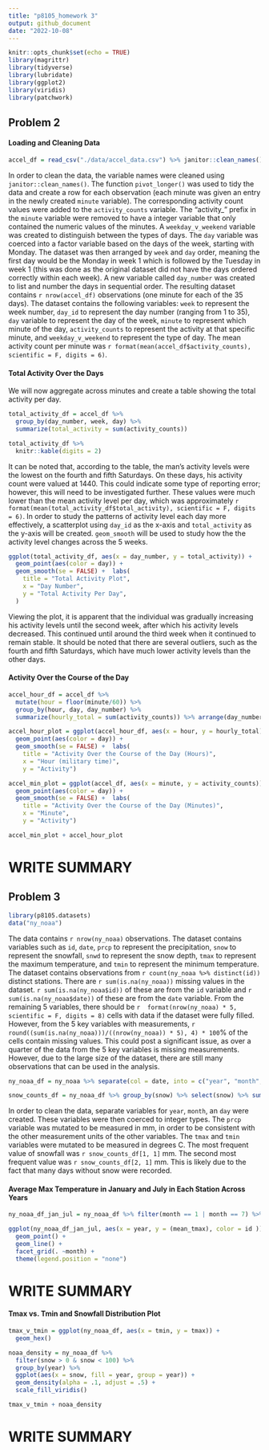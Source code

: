 ```yaml
---
title: "p8105_homework 3"
output: github_document
date: "2022-10-08"
---
```


```r
knitr::opts_chunk$set(echo = TRUE)
library(magrittr)
library(tidyverse)
library(lubridate)
library(ggplot2)
library(viridis)
library(patchwork)
```

## Problem 2

#### Loading and Cleaning Data
```r
accel_df = read_csv("./data/accel_data.csv") %>% janitor::clean_names() %>% pivot_longer(-c(week, day_id, day), names_to = "minute", values_to = "activity_counts") %>% mutate(minute = as.integer(gsub('[activity_]', '', minute))) %>% mutate(weekday_v_weekend = ifelse(day == "Saturday" | day == "Sunday", "Weekend", "Weekday")) %>% mutate(day = factor(day, levels = c("Monday", "Tuesday", "Wednesday", "Thursday", "Friday", "Saturday", "Sunday")), weekday_v_weekend = as.factor(weekday_v_weekend)) %>% arrange(week, day) %>% group_by(week, day) %>% mutate(day_number = cur_group_id())
```

In order to clean the data, the variable names were cleaned using `janitor::clean_names()`. The function `pivot_longer()` was used to tidy the data and create a row for each observation (each minute was given an entry in the newly created `minute` variable). The corresponding activity count values were added to the `activity_counts` variable. The "activity_" prefix in the `minute` variable were removed to have a integer variable that only contained the numeric values of the minutes. A `weekday_v_weekend` variable was created to distinguish between the types of days. The `day` variable was coerced into a factor variable based on the days of the week, starting with Monday. The dataset was then arranged by `week` and `day` order, meaning the first day would be the Monday in week 1 which is followed by the Tuesday in week 1 (this was done as the original dataset did not have the days ordered correctly within each week). A new variable called `day_number` was created to list and number the days in sequential order. The resulting dataset contains `r nrow(accel_df)` observations (one minute for each of the 35 days). The dataset contains the following variables: `week` to represent the week number, `day_id` to represent the day number (ranging from 1 to 35), `day` variable to represent the day of the week, `minute` to represent which minute of the day, `activity_counts` to represent the activity at that specific minute, and `weekday_v_weekend` to represent the type of day. The mean activity count per minute was `r format(mean(accel_df$activity_counts), scientific = F, digits = 6)`. 

#### Total Activity Over the Days
We will now aggregate across minutes and create a table showing the total activity per day.
```r
total_activity_df = accel_df %>%
  group_by(day_number, week, day) %>%
  summarize(total_activity = sum(activity_counts))

total_activity_df %>%
  knitr::kable(digits = 2)
```

It can be noted that, according to the table, the man's activity levels were the lowest on the fourth and fifth Saturdays. On these days, his activity count were valued at 1440. This could indicate some type of reporting error; however, this will need to be investigated further. These values were much lower than the mean activity level per day, which was approximately `r format(mean(total_activity_df$total_activity), scientific = F, digits = 6)`. In order to study the patterns of activity level each day more effectively, a scatterplot using `day_id` as the x-axis and `total_activity` as the y-axis will be created. `geom_smooth` will be used to study how the the activity level changes across the 5 weeks.

```r
ggplot(total_activity_df, aes(x = day_number, y = total_activity)) + 
  geom_point(aes(color = day)) +
  geom_smooth(se = FALSE) +  labs(
    title = "Total Activity Plot",
    x = "Day Number",
    y = "Total Activity Per Day",
  )
```
Viewing the plot, it is apparent that the individual was gradually increasing his activity levels until the second week, after which his activity levels decreased. This continued until around the third week when it continued to remain stable. It should be noted that there are several outliers, such as the fourth and fifth Saturdays, which have much lower activity levels than the other days. 

#### Activity Over the Course of the Day
```r
accel_hour_df = accel_df %>% 
  mutate(hour = floor(minute/60)) %>% 
  group_by(hour, day, day_number) %>% 
  summarize(hourly_total = sum(activity_counts)) %>% arrange(day_number)

accel_hour_plot = ggplot(accel_hour_df, aes(x = hour, y = hourly_total)) + 
  geom_point(aes(color = day)) +
  geom_smooth(se = FALSE) +  labs(
    title = "Activity Over the Course of the Day (Hours)",
    x = "Hour (military time)",
    y = "Activity")

accel_min_plot = ggplot(accel_df, aes(x = minute, y = activity_counts)) + 
  geom_point(aes(color = day)) +
  geom_smooth(se = FALSE) +  labs(
    title = "Activity Over the Course of the Day (Minutes)",
    x = "Minute",
    y = "Activity")

accel_min_plot + accel_hour_plot
```

# WRITE SUMMARY

## Problem 3

```r
library(p8105.datasets)
data("ny_noaa")
```
The data contains `r nrow(ny_noaa)` observations. The dataset contains variables such as `id`, `date`, `prcp` to represent the precipitation, `snow` to represent the snowfall, `snwd` to represent the snow depth, `tmax` to represent the maximum temperature, and `tmin` to represent the minimum temperature. The dataset contains observations from `r count(ny_noaa %>% distinct(id))` distinct stations. There are `r sum(is.na(ny_noaa))` missing values in the dataset. `r sum(is.na(ny_noaa$id))` of these are from the `id` variable and `r sum(is.na(ny_noaa$date))` of these are from the `date` variable. From the remaining 5 variables, there should be `r  format(nrow(ny_noaa) * 5, scientific = F, digits = 8)` cells with data if the dataset were fully filled. However, from the 5 key variables with measurements, `r round((sum(is.na(ny_noaa)))/((nrow(ny_noaa)) * 5), 4) * 100`% of the cells contain missing values. This could post a significant issue, as over a quarter of the data from the 5 key variables is missing measurements. However, due to the large size of the dataset, there are still many observations that can be used in the analysis.

```r
ny_noaa_df = ny_noaa %>% separate(col = date, into = c("year", "month", "day")) %>% mutate(year = as.integer(year), month = as.integer(month), day = as.integer(day)) %>% mutate(prcp = prcp/10, tmax = as.numeric(tmax)/10, tmin = as.numeric(tmin)/10)

snow_counts_df = ny_noaa_df %>% group_by(snow) %>% select(snow) %>% summarize(count = n()) %>% arrange(-count)
```
In order to clean the data, separate variables for `year`, `month`, an `day` were created. These variables were then coerced to integer types. The `prcp` variable was mutated to be measured in mm, in order to be consistent with the other measurement units of the other variables. The `tmax` and `tmin` variables were mutated to be measured in degrees C. The most frequent value of snowfall was `r snow_counts_df[1, 1]` mm. The second most frequent value was `r snow_counts_df[2, 1]` mm. This is likely due to the fact that many days without snow were recorded. 

#### Average Max Temperature in January and July in Each Station Across Years
```r
ny_noaa_df_jan_jul = ny_noaa_df %>% filter(month == 1 | month == 7) %>% group_by(id, month, year) %>% drop_na(tmax) %>% summarize(mean_tmax = mean(tmax, na.rm = FALSE))

ggplot(ny_noaa_df_jan_jul, aes(x = year, y = (mean_tmax), color = id )) + 
  geom_point() +
  geom_line() + 
  facet_grid(. ~month) +   
  theme(legend.position = "none")
```
# WRITE SUMMARY



#### Tmax vs. Tmin and Snowfall Distribution Plot
```r
tmax_v_tmin = ggplot(ny_noaa_df, aes(x = tmin, y = tmax)) + 
  geom_hex()

noaa_density = ny_noaa_df %>% 
  filter(snow > 0 & snow < 100) %>% 
  group_by(year) %>%
  ggplot(aes(x = snow, fill = year, group = year)) + 
  geom_density(alpha = .1, adjust = .5) +
  scale_fill_viridis()

tmax_v_tmin + noaa_density
```
# WRITE SUMMARY








